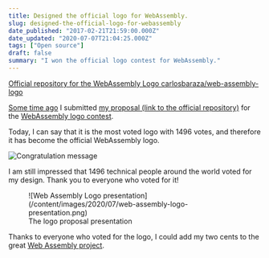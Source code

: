 ```yaml
---
title: Designed the official logo for WebAssembly.
slug: designed-the-official-logo-for-webassembly
date_published: "2017-02-21T21:59:00.000Z"
date_updated: "2020-07-07T21:04:25.000Z"
tags: ["Open source"]
draft: false
summary: "I won the official logo contest for WebAssembly."
---
```


[Official repository for the WebAssembly Logo carlosbaraza/web-assembly-logo](https://github.com/carlosbaraza/web-assembly-logo)

[Some time ago](https://github.com/WebAssembly/design/issues/980#issuecomment-278086797) I submitted [my proposal (link to the official repository)](https://github.com/carlosbaraza/web-assembly-logo) for the [WebAssembly logo contest](https://github.com/WebAssembly/design/issues/980#issuecomment-278086797).

Today, I can say that it is the most voted logo with 1496 votes, and therefore it has become the official WebAssembly logo.

![Congratulation message](/content/images/2020/07/1_YyGQeeF3miZhPQpjoc7hRQ.png)

I am still impressed that 1496 technical people around the world voted for my design. Thank you to everyone who voted for it!

<figure>
![Web Assembly Logo presentation](/content/images/2020/07/web-assembly-logo-presentation.png)

<figcaption>
The logo proposal presentation
</figcaption>
</figure>

Thanks to everyone who voted for the logo, I could add my two cents to the great [Web Assembly project](https://github.com/WebAssembly/spec).
